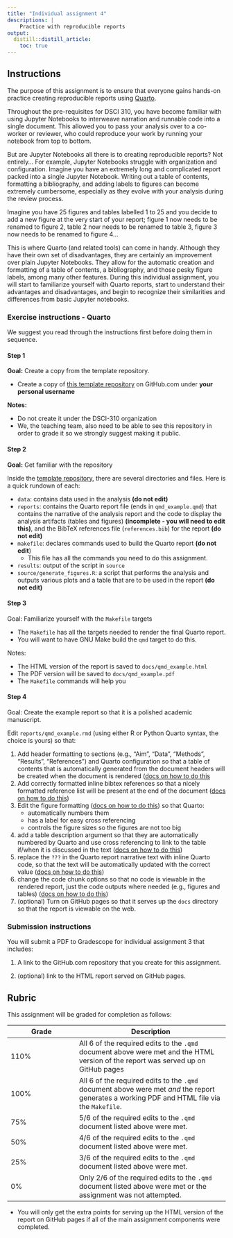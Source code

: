 ```yaml
---
title: "Individual assignment 4"
descriptions: |
    Practice with reproducible reports
output:
  distill::distill_article:
    toc: true
---
```


## Instructions

The purpose of this assignment 
is to ensure that everyone gains hands-on practice 
creating reproducible reports using [Quarto](https://quarto.org/). 

Throughout the pre-requisites for DSCI 310,
you have become familiar with using Jupyter Notebooks 
to interweave narration and runnable code into a single document.
This allowed you to pass your analysis over to a co-worker or reviewer,
who could reproduce your work by running your notebook from top to bottom.

But are Jupyter Notebooks all there is to creating reproducible reports?
Not entirely... For example,
Jupyter Notebooks struggle with organization and configuration.
Imagine you have an extremely long and complicated report packed into a single Jupyter Notebook.
Writing out a table of contents,
formatting a bibliography,
and adding labels to figures can become extremely cumbersome,
especially as they evolve with your analysis during the review process.

Imagine you have 25 figures and tables labelled 1 to 25 
and you decide to add a new figure at the very start of your report;
figure 1 now needs to be renamed to figure 2,
table 2 now needs to be renamed to table 3,
figure 3 now needs to be renamed to figure 4...

This is where Quarto (and related tools) can come in handy.
Although they have their own set of disadvantages,
they are certainly an improvement over plain Jupyter Notebooks.
They allow for the automatic creation and formatting of a table of contents,
a bibliography,
and those pesky figure labels,
among many other features.
During this individual assignment,
you will start to familiarize yourself with Quarto reports,
start to understand their advantages and disadvantages,
and begin to recognize their similarities and differences 
from basic Jupyter notebooks.

### Exercise instructions - Quarto

We suggest you read through the instructions first before doing them in sequence.

#### Step 1

**Goal:** Create a copy from the template repository.

- Create a copy of [this template repository](https://github.com/UBC-DSCI/dsci-310-individual-assignment-quarto)
  on GitHub.com under **your personal username**
   
**Notes:**

- Do not create it under the DSCI-310 organization
- We, the teaching team, 
also need to be able to see this repository in order to grade it 
so we strongly suggest making it public.

#### Step 2

**Goal:** Get familiar with the repository

Inside the [template repository](https://github.com/UBC-DSCI/dsci-310-individual-assignment-quarto),
there are several directories and files.
Here is a quick rundown of each:

- `data`: contains data used in the analysis **(do not edit)**
- `reports`: contains the Quarto report file (ends in `qmd_example.qmd`) that contains the narrative of the analysis report and the code to display the analysis artifacts (tables and figures) **(incomplete - you will need to edit this)**, and the BibTeX references file (`references.bib`) for the report **(do not edit)**
- `makefile`: declares commands used to build the Quarto report **(do not edit**)
  - This file has all the commands you need to do this assignment.
- `results`: output of the script in `source`
- `source/generate_figures.R`: a script that performs the analysis and outputs
  various plots and a table that are to be used in the report **(do not edit)**

#### Step 3

Goal: Familiarize yourself with the `Makefile` targets

- The `Makefile` has all the targets needed to render the final Quarto report.
- You will want to have GNU Make build the `qmd` target to do this.

Notes:

- The HTML version of the report is saved to `docs/qmd_example.html`
- The PDF version will be saved to `docs/qmd_example.pdf`
- The `Makefile` commands will help you 

#### Step 4

Goal: Create the example report so that it is a polished academic manuscript.

Edit `reports/qmd_example.rmd` (using either R or Python Quarto syntax, the choice is yours) 
so that: 

1. Add header formatting to sections (e.g., "Aim", "Data", "Methods", "Results", "References")
    and Quarto configuration so that a table of contents that is automatically generated from the document headers
    will be created when the document is rendered
    ([docs on how to do this](https://quarto.org/docs/output-formats/html-basics.html#table-of-contents)
2. Add correctly formatted inline bibtex references so that a nicely formatted reference list will be present at the end of the document
    ([docs on how to do this](https://quarto.org/docs/manuscripts/authoring/jupyterlab.html#citations))
3. Edit the figure formatting ([docs on how to do this](https://quarto.org/docs/authoring/figures.html#figure-basics)) so that Quarto:
    - automatically numbers them 
    - has a label for easy cross referencing
    - controls the figure sizes so the figures are not too big
4. add a table description argument so that they are automatically numbered by Quarto
    and use cross referencing to link to the table if/when it is discussed in the text
    ([docs on how to do this](https://quarto.org/docs/authoring/tables.html#cross-references))
5. replace the `???` in the Quarto report narrative text
    with inline Quarto code,
    so that the text will be automatically updated with the correct value
    ([docs on how to do this](https://quarto.org/docs/computations/inline-code.html))
6. change the code chunk options so that no code is viewable in the rendered report,
    just the code outputs where needed (e.g., figures and tables)
    ([docs on how to do this](https://quarto.org/docs/computations/execution-options.html))
7. (optional) Turn on GitHub pages so that it serves up the `docs` directory
    so that the report is viewable on the web.

### Submission instructions

You will submit a PDF to Gradescope for individual assignment 3 that includes:

1. A link to the GitHub.com repository that you create for this assignment.

2. (optional) link to the HTML report served on GitHub pages.

## Rubric 

This assignment will be graded for completion as follows:

|Grade | Description |
|------|-------------|
| 110% | All 6 of the required edits to the `.qmd` document above were met and the HTML version of the report was served up on GitHub pages |
| 100% | All 6 of the required edits to the `.qmd` document above were met *and* the report generates a working PDF and HTML file via the `Makefile`. |
| 75%  | 5/6 of the required edits to the `.qmd` document listed above were met. |
| 50%  | 4/6 of the required edits to the `.qmd` document listed above were met. |
| 25%  | 3/6 of the required edits to the `.qmd` document listed above were met. |
| 0%   | Only 2/6 of the required edits to the `.qmd` document listed above were met or the assignment was not attempted. |

- You will only get the extra points for serving up the HTML version of the report on GitHub pages if all of the main assignment components were completed.
